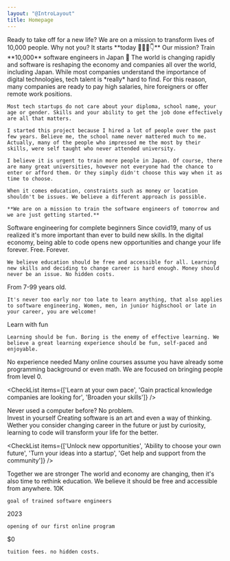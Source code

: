 ```yaml
---
layout: "@IntroLayout"
title: Homepage
---
```



<Hero>
  <NoTag slot="title">Ready to take off for a new life?</NoTag>
  <NoTag slot="description">We are on a mission to transform lives of 10,000 people. Why not you? It starts **today 👩🏻‍🚀👇**</NoTag>
  <Newsletter label="Email address" placeholder="Enter your email" buttonText="Apply now" description="Apply today, free forever. First course starting in 2023." inputId="email-newsletter-hero" client:only="vue" />
</Hero>

<TitleDescription link="mission/" linkText="Why are we doing this?">
  <NoTag slot="title">Our mission? Train **10,000** software engineers in Japan 🗾</NoTag>
  <NoTag slot="description">
    The world is changing rapidly and software is reshaping the economy and companies all over the world, including Japan. While most companies understand the importance of digital technologies, tech talent is *really* hard to find. For this reason, many companies are ready to pay high salaries, hire foreigners or offer remote work positions.

    Most tech startups do not care about your diploma, school name, your age or gender. Skills and your ability to get the job done effectively are all that matters.

    I started this project because I hired a lot of people over the past few years. Believe me, the school name never mattered much to me. Actually, many of the people who impressed me the most by their skills, were self taught who never attended university.

    I believe it is urgent to train more people in Japan. Of course, there are many great universities, however not everyone had the chance to enter or afford them. Or they simply didn't choose this way when it as time to choose.

    When it comes education, constraints such as money or location shouldn't be issues. We believe a different approach is possible.

    **We are on a mission to train the software engineers of tomorrow and we are just getting started.**
  </NoTag>
</TitleDescription>

<TitleDescriptionWithCards>
  <NoTag slot="title">Software engineering for complete beginners</NoTag>
  <NoTag slot="description">
    Since covid19, many of us realized it's more important than ever to build new skills. In the digital economy, being able to code opens new opportunities and change your life forever.
  </NoTag>

  <CardSmall link="todo/" linkText="How can this be free?" icon="FingerPrintIcon">
    <NoTag slot="title">Free. Forever.</NoTag>

    We believe education should be free and accessible for all. Learning new skills and deciding to change career is hard enough. Money should never be an issue. No hidden costs.
  </CardSmall>

  <CardSmall link="todo/" linkText="Is this really for me?" icon="ClipboardDocumentListIcon">
    <NoTag slot="title">From 7-99 years old.</NoTag>

    It's never too early nor too late to learn anything, that also applies to software engineering. Women, men, in junior highschool or late in your career, you are welcome!
  </CardSmall>

  <CardSmall link="todo/" linkText="How is this different?" icon="CheckBadgeIcon">
    <NoTag slot="title">Learn with fun</NoTag>

    Learning should be fun. Boring is the enemy of effective learning. We believe a great learning experience should be fun, self-paced and enjoyable.
  </CardSmall>
</TitleDescriptionWithCards>

<TitleDescriptionImage imageSrc="https://images.assetsdelivery.com/compings_v2/tokyovisionaryroom/tokyovisionaryroom2208/tokyovisionaryroom220800384.jpg" imagePosition="right" imageAlt="office feature image" addSeparator={true}>
  <NoTag slot="title">No experience needed</NoTag>
  <NoTag slot="description">
    Many online courses assume you have already some programming background or even math. We are focused on bringing people from level 0.
  </NoTag>

  <CheckList items={['Learn at your own pace', 'Gain practical knowledge companies are looking for', 'Broaden your skills']} />

  <div class="prose-lg">
    Never used a computer before? No problem.
  </div>
</TitleDescriptionImage>

<TitleDescriptionImage imageSrc="https://as2.ftcdn.net/v2/jpg/01/95/11/43/1000_F_195114322_p9YdJPKZUE5QQVbkP93BKxC4CGJ1nbNT.jpg" imagePosition="left" imageAlt="office feature image" addSeparator={true}>
  <NoTag slot="title">Invest in yourself</NoTag>
  <NoTag slot="description">
    Creating software is an art and even a way of thinking. Wether you consider changing career in the future or just by curiosity, learning to code will transform your life for the better.
  </NoTag>

  <CheckList items={['Unlock new opportunities', 'Ability to choose your own future', 'Turn your ideas into a startup', 'Get help and support from the community']} />
</TitleDescriptionImage>

<TitleDescriptionWithCards classes="sm:px-8 lg:px-32 xl:px-64">
  <NoTag slot="title">Together we are stronger</NoTag>
  <NoTag slot="description">
    The world and economy are changing, then it's also time to rethink education. We believe it should be free and accessible from anywhere.
  </NoTag>

  <CardSmall isLargeText={true}>
    <NoTag slot="title">10K</NoTag>

    goal of trained software engineers
  </CardSmall>

  <CardSmall isLargeText={true}>
    <NoTag slot="title">2023</NoTag>

    opening of our first online program
  </CardSmall>

  <CardSmall isLargeText={true}>
    <NoTag slot="title">$0</NoTag>

    tuition fees. no hidden costs.
  </CardSmall>
</TitleDescriptionWithCards>
